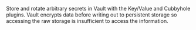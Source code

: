 Store and rotate arbitrary secrets in Vault with the Key/Value and Cubbyhole
plugins. Vault encrypts data before writing out to persistent storage so
accessing the raw storage is insufficient to access the information.